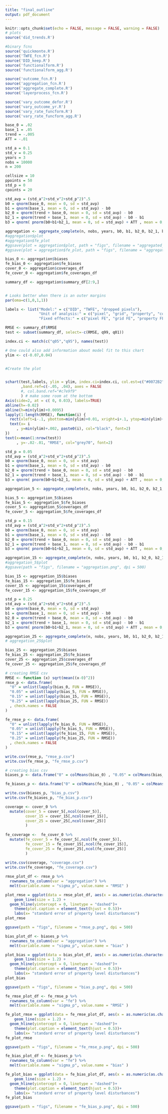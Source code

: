 ```yaml
---
title: "final_outline"
output: pdf_document
---
```


```r
knitr::opts_chunk$set(echo = FALSE, message = FALSE, warning = FALSE)
# plots
source('did_trends.R')

#binary fcns
source('quickmonte.R')
source('TWFE_fcn.R')
source('DID_keep.R')
source('functionalform.R')
source('functionalform_agg.R')

source('outcome_fcn.R')
source('aggregation_fcn.R')
source('aggregate_complete.R')
source('layerprocess_fcn.R')

source('vary_outcome_defor.R')
source('vary_outcome_yr.R')
source('vary_rate_funcform.R')
source('vary_rate_funcform_agg.R')

```


```r

base_0 = .02
base_1 = .05
trend = -.005
ATT = -.01

std_a = 0.1
std_v = 0.25
years = 3
nobs = 10000
n = 200

cellsize = 10
ppoints = 50
std_p = 0
cpoints = 20


```


```r

std_avp = (std_a^2+std_v^2+std_p^2)^.5
b0 = qnorm(base_0, mean = 0, sd = std_avp)
b1 = qnorm(base_1, mean = 0, sd = std_avp) - b0
b2_0 = qnorm(trend + base_0, mean = 0, sd = std_avp) - b0
b2_1 = qnorm(trend + base_1, mean = 0, sd = std_avp) - b0 - b1
b3 = qnorm( pnorm(b0+b1+b2_1, mean = 0, sd = std_avp) + ATT , mean = 0, sd = std_avp) - (b0 + b1 + b2_1)

aggregation <- aggregate_complete(n, nobs, years, b0, b1, b2_0, b2_1, b3, std_a, std_v, std_p, cellsize, ppoints, cpoints)
#aggregation$plot
#aggregation$fe_plot
#ggsave(plot = aggregation$plot, path = "figs", filename = "aggregated_ua.png", dpi = 500)
#ggsave(plot = aggregation$fe_plot, path = "figs", filename = "aggregated_fe.png", dpi = 500)

bias_0 <- aggregation$biases
fe_bias_0 <- aggregation$fe_biases
cover_0 <- aggregation$coverages_df
fe_cover_0 <- aggregation$fe_coverages_df

summary_df <- aggregation$summary_df[2:9,]


# Looks better when there is an outer margins
par(oma=c(1,0,1,1))

labels <- list("Model:" = c("DID", "TWFE", "dropped pixels"),
               "Unit of analysis:" = c("pixel", "grid", "property", "county"),
               "Fixed effects:" = c("pixel FE", "grid FE", "property FE", "county FE"))

RMSE <- summary_df$RMSE
test <- subset(summary_df, select=-c(RMSE, q99, q01))

index.ci <- match(c("q05","q95"), names(test))

# One could also add information about model fit to this chart
ylim <- c(-0.07,0.04)


#Create the plot


schart(test,labels, ylim = ylim, index.ci=index.ci, col.est=c("#0072B2","red"), ylab="                 Bias", highlight=1
       ,band.ref=c(-.05, .04), axes = FALSE
       #, col.band.ref="#c7e9f9"
       ) # make some room at the bottom
Axis(side=2, at = c( 0, 0.03), labels=TRUE)
abline(h=-0.02)
abline(h=min(ylim)+0.0095)
lapply(1:length(RMSE), function(i) {
  rect(xleft=i-.1, ybottom=min(ylim)+0.01, xright=i+.1, ytop=min(ylim)+0.01+RMSE[i], border=NA, col="grey70")
  text(x= i
     , y=min(ylim)+.002, paste0(i), col="black", font=2)
})
text(x=mean(1:nrow(test))
     , y=-.02-.01, "RMSE", col="grey70", font=2)


```


```r
std_p = 0.05
std_avp = (std_a^2+std_v^2+std_p^2)^.5
b0 = qnorm(base_0, mean = 0, sd = std_avp)
b1 = qnorm(base_1, mean = 0, sd = std_avp) - b0
b2_0 = qnorm(trend + base_0, mean = 0, sd = std_avp) - b0
b2_1 = qnorm(trend + base_1, mean = 0, sd = std_avp) - b0 - b1
b3 = qnorm( pnorm(b0+b1+b2_1, mean = 0, sd = std_avp) + ATT , mean = 0, sd = std_avp) - (b0 + b1 + b2_1)

aggregation_5 <- aggregate_complete(n, nobs, years, b0, b1, b2_0, b2_1, b3, std_a, std_v, std_p, cellsize, ppoints, cpoints)

bias_5 <- aggregation_5$biases
fe_bias_5 <- aggregation_5$fe_biases
cover_5 <- aggregation_5$coverages_df
fe_cover_5 <- aggregation_5$fe_coverages_df

```

```r
std_p = 0.15
std_avp = (std_a^2+std_v^2+std_p^2)^.5
b0 = qnorm(base_0, mean = 0, sd = std_avp)
b1 = qnorm(base_1, mean = 0, sd = std_avp) - b0
b2_0 = qnorm(trend + base_0, mean = 0, sd = std_avp) - b0
b2_1 = qnorm(trend + base_1, mean = 0, sd = std_avp) - b0 - b1
b3 = qnorm( pnorm(b0+b1+b2_1, mean = 0, sd = std_avp) + ATT , mean = 0, sd = std_avp) - (b0 + b1 + b2_1)

aggregation_15 <- aggregate_complete(n, nobs, years, b0, b1, b2_0, b2_1, b3, std_a, std_v, std_p, cellsize, ppoints, cpoints)
#aggregation_5$plot
#ggsave(path = "figs", filename = "aggregation.png", dpi = 500)

bias_15 <- aggregation_15$biases
fe_bias_15 <- aggregation_15$fe_biases
cover_15 <- aggregation_15$coverages_df
fe_cover_15 <- aggregation_15$fe_coverages_df

```

```r
std_p = 0.25
std_avp = (std_a^2+std_v^2+std_p^2)^.5
b0 = qnorm(base_0, mean = 0, sd = std_avp)
b1 = qnorm(base_1, mean = 0, sd = std_avp) - b0
b2_0 = qnorm(trend + base_0, mean = 0, sd = std_avp) - b0
b2_1 = qnorm(trend + base_1, mean = 0, sd = std_avp) - b0 - b1
b3 = qnorm( pnorm(b0+b1+b2_1, mean = 0, sd = std_avp) + ATT , mean = 0, sd = std_avp) - (b0 + b1 + b2_1)

aggregation_25 <- aggregate_complete(n, nobs, years, b0, b1, b2_0, b2_1, b3, std_a, std_v, std_p, cellsize, ppoints, cpoints)
# aggregation_25$plot

bias_25 <- aggregation_25$biases
fe_bias_25 <- aggregation_25$fe_biases
cover_25 <- aggregation_25$coverages_df
fe_cover_25 <- aggregation_25$fe_coverages_df

```

```r

# creating RMSE csv
RMSE <- function (x) sqrt(mean((x-0)^2))
rmse_p <- data.frame(
  "0" = unlist(lapply(bias_0, FUN = RMSE)),
  "0.05" = unlist(lapply(bias_5, FUN = RMSE)),
  "0.15" = unlist(lapply(bias_15, FUN = RMSE)),
  "0.25" = unlist(lapply(bias_25, FUN = RMSE))
  , check.names = FALSE
)

fe_rmse_p <- data.frame(
  "0" = unlist(lapply(fe_bias_0, FUN = RMSE)),
  "0.05" = unlist(lapply(fe_bias_5, FUN = RMSE)),
  "0.15" = unlist(lapply(fe_bias_15, FUN = RMSE)),
  "0.25" = unlist(lapply(fe_bias_25, FUN = RMSE))
  , check.names = FALSE
)

write.csv(rmse_p, "rmse_p.csv")
write.csv(fe_rmse_p, "fe_rmse_p.csv")

# creating bias csv
biases_p <- data.frame("0" = colMeans(bias_0) , "0.05" = colMeans(bias_5), "0.15" = colMeans(bias_15), "0.25" = colMeans(bias_25) ,check.names = FALSE)

fe_biases_p <- data.frame("0" = colMeans(fe_bias_0) , "0.05" = colMeans(fe_bias_5), "0.15" = colMeans(fe_bias_15), "0.25" = colMeans(fe_bias_25) ,check.names = FALSE)

write.csv(biases_p, "bias_p.csv")
write.csv(fe_biases_p, "fe_bias_p.csv")
```


```r
coverage <- cover_0 %>%
  mutate(cover_5 = cover_5[,ncol(cover_5)],
         cover_15 = cover_15[,ncol(cover_15)],
         cover_25 = cover_25[,ncol(cover_25)]
         )
  
fe_coverage <-  fe_cover_0 %>%
  mutate(fe_cover_5 = fe_cover_5[,ncol(fe_cover_5)],
         fe_cover_15 = fe_cover_15[,ncol(fe_cover_15)],
         fe_cover_25 = fe_cover_25[,ncol(fe_cover_25)]
         ) 
  
write.csv(coverage, "coverage.csv")  
write.csv(fe_coverage, "fe_coverage.csv")  

```


```r

rmse_plot_df <- rmse_p %>%
  rownames_to_column(var = "aggregation") %>%
  melt(variable.name = "sigma_p", value.name = "RMSE" )

plot_rmse = ggplot(data = rmse_plot_df, aes(x = as.numeric(as.character(sigma_p)), y = RMSE, colour = aggregation)) +
    geom_line(size = 1.2) +
  geom_hline(yintercept = 0, linetype = "dashed")+
    theme(plot.caption = element_text(hjust = 0.5))+
    labs(x= "standard error of property level disturbances")
plot_rmse

ggsave(path = "figs", filename = "rmse_p.png", dpi = 500)

bias_plot_df <- biases_p %>%
  rownames_to_column(var = "aggregation") %>%
  melt(variable.name = "sigma_p", value.name = "bias" )

plot_bias = ggplot(data = bias_plot_df, aes(x = as.numeric(as.character(sigma_p)), y = bias, colour = aggregation)) +
    geom_line(size = 1.2) +
  geom_hline(yintercept = 0, linetype = "dashed")+
    theme(plot.caption = element_text(hjust = 0.5))+
    labs(x= "standard error of property level disturbances")
plot_bias

ggsave(path = "figs", filename = "bias_p.png", dpi = 500)

```

```r

fe_rmse_plot_df <- fe_rmse_p %>%
  rownames_to_column(var = "fe") %>%
  melt(variable.name = "sigma_p", value.name = "RMSE" )

fe_plot_rmse = ggplot(data = fe_rmse_plot_df, aes(x = as.numeric(as.character(sigma_p)), y = RMSE, colour = fe)) +
    geom_line(size = 1.2) +
  geom_hline(yintercept = 0, linetype = "dashed")+
    theme(plot.caption = element_text(hjust = 0.5))+
    labs(x= "standard error of property level disturbances")
fe_plot_rmse

ggsave(path = "figs", filename = "fe_rmse_p.png", dpi = 500)

fe_bias_plot_df <- fe_biases_p %>%
  rownames_to_column(var = "fe") %>%
  melt(variable.name = "sigma_p", value.name = "bias" )

fe_plot_bias = ggplot(data = fe_bias_plot_df, aes(x = as.numeric(as.character(sigma_p)), y = bias, colour = fe)) +
    geom_line(size = 1.2) +
  geom_hline(yintercept = 0, linetype = "dashed")+
    theme(plot.caption = element_text(hjust = 0.5))+
    labs(x= "standard error of property level disturbances")
fe_plot_bias

ggsave(path = "figs", filename = "fe_bias_p.png", dpi = 500)

```